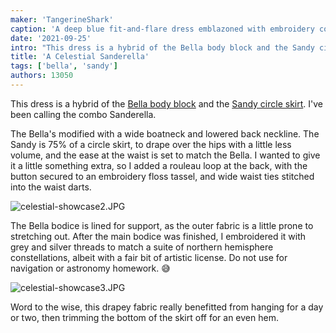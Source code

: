 ```yaml
---
maker: 'TangerineShark'
caption: 'A deep blue fit-and-flare dress emblazoned with embroidery constellations'
date: '2021-09-25'
intro: "This dress is a hybrid of the Bella body block and the Sandy circle skirt . I've been calling the combo Sanderella."
title: 'A Celestial Sanderella'
tags: ['bella', 'sandy']
authors: 13050
---
```


<!-- truncate -->

This dress is a hybrid of the [Bella body block](https://freesewing.org/designs/bella/) and the [Sandy circle skirt](https://freesewing.org/designs/sandy/). I've been calling the combo Sanderella.

The Bella's modified with a wide boatneck and lowered back neckline. The Sandy is 75% of a circle skirt, to drape over the hips with a little less volume, and the ease at the waist is set to match the Bella. I wanted to give it a little something extra, so I added a rouleau loop at the back, with the button secured to an embroidery floss tassel, and wide waist ties stitched into the waist darts.

![celestial-showcase2.JPG](https://posts.freesewing.org/uploads/celestial_showcase2_b9e4bdcf28.JPG)

The Bella bodice is lined for support, as the outer fabric is a little prone to stretching out. After the main bodice was finished, I embroidered it with grey and silver threads to match a suite of northern hemisphere constellations, albeit with a fair bit of artistic license. Do not use for navigation or astronomy homework. :sweat_smile:

![celestial-showcase3.JPG](https://posts.freesewing.org/uploads/celestial_showcase3_c14b6f6973.JPG)

Word to the wise, this drapey fabric really benefitted from hanging for a day or two, then trimming the bottom of the skirt off for an even hem.
